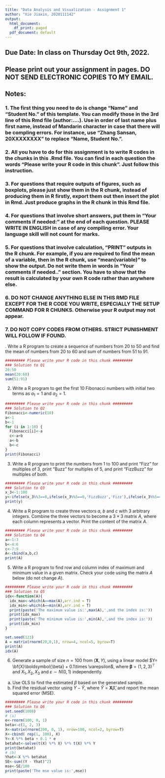 ```yaml
---
title: "Data Analysis and Visualization - Assignment 1"
author: "Xie Jiaxin, 2020111142"
output:
  html_document:
    df_print: paged
  pdf_document: default
---
```


## Due Date: In class on Thursday Oct 9th, 2022.

## Please print out your assignment in pages. DO NOT SEND ELECTRONIC COPIES TO MY EMAIL.

## Notes:

### 1. The first thing you need to do is change "Name" and "Student No." of this template. You can modify those in the 3rd line of this Rmd file (author:....). Use \textit{pinyin} in order of last name plus first name, instead of Mandarin character in case that there will be compling errors. For instance, use "Zhang Sansan, 20XXXXXXXX" to replace "Name, Student No.".

\bigskip

### 2. All you have to do for this assignment is to write R codes in the chunks in this .Rmd file. You can find in each question the words "Please write your R code in this chunk". Just follow this instruction.

\bigskip

### 3. For questions that require outputs of figures, such as boxplots, please just show them in the R chunk, instead of producing them in R firstly, export them out then insert the plot in Rmd. Just produce graphs in the R chunk in this Rmd file.

\bigskip

### 4. For questions that involve short answers, put them in "Your comments if needed:" at the end of each question. PLEASE WRITE IN ENGLISH in case of any compiling error. Your language skill will not count for marks.

\bigskip

### 5. For questions that involve calculation, "PRINT" outputs in the R chunk. For example, if you are required to find the mean of a variable, then in the R chunk, use "mean(variable)" to show the output. Do not write them in words in "Your comments if needed.." section. You have to show that the result is calculated by your own R code rather than anywhere else.

\bigskip

### 6. DO NOT CHANGE ANYTHING ELSE IN THIS RMD FILE EXCEPT FOR THE R CODE YOU WRITE, ESPECIALLY THE SETUP COMMAND FOR R CHUNKS. Otherwise your R output may not appear.

\bigskip

### 7. DO NOT COPY CODES FROM OTHERS. STRICT PUNISHMENT WILL FOLLOW IF FOUND.

```{=tex}
\newpage
1
```
. Write a R program to create a sequence of numbers from 20 to 50 and find the mean of numbers from 20 to 60 and sum of numbers from 51 to 91.

```r
######### Please write your R code in this chunk #########
### Solution to Q1
20:50
mean(20:60)
sum(51:91)
```

\bigskip\bigskip\bigskip\bigskip\bigskip\bigskip\bigskip\bigskip\bigskip

2.  Write a R program to get the first 10 Fibonacci numbers with initial two terms as $a_1=1$ and $a_2=1$.

```r
######### Please write your R code in this chunk #########
### Solution to Q2
Fibonacci<-numeric(10)
a<-1
b<-1
for (i in 1:10) {
  Fibonacci[i]<-a
  c<-a+b
  a<-b
  b<-c
}
print(Fibonacci)
```

\bigskip\bigskip\bigskip\bigskip\bigskip\bigskip\bigskip\bigskip\bigskip

3.  Write a R program to print the numbers from 1 to 100 and print "Fizz" for multiples of 3, print "Buzz" for multiples of 5, and print "FizzBuzz" for multiples of both.

```r
######### Please write your R code in this chunk #########
### Solution to Q3
x_3<-1:100
y<-ifelse(x_3%%3==0,ifelse(x_3%%5==0,'FizzBuzz','Fizz'),ifelse(x_3%%5==0,'Buzz',x_3))
print(y)
```

\bigskip\bigskip\bigskip\bigskip\bigskip\bigskip\bigskip\bigskip\bigskip

4.  Write a R program to create three vectors $a$, $b$ and $c$ with 3 arbitrary integers. Combine the three vectors to become a $3\times 3$ matrix $A$, where each column represents a vector. Print the content of the matrix $A$.

```r
######### Please write your R code in this chunk #########
### Solution to Q4
a<-1:3
b<-4:6
c<-7:9
A<-cbind(a,b,c)
print(A)
```

\bigskip\bigskip\bigskip\bigskip\bigskip\bigskip\bigskip\bigskip\bigskip

5.  Write a R program to find row and column index of maximum and minimum value in a given matrix. Check your code using the matrix $A$ below (do not change $A$).

```r
######### Please write your R code in this chunk #########
### Solution to Q5
idx<-function(A){
  idx_max<-which(A==max(A),arr.ind = T)
  idx_min<-which(A==min(A),arr.ind = T)
  print(paste('The maximum value is:',max(A),',and the index is:'))
  print(idx_max)
  print(paste('The minimum value is:',min(A),',and the index is:'))
  print(idx_min)
}

set.seed(123)
A = matrix(rnorm(20,0,1), nrow=4, ncol=5, byrow=T)
print(A)
idx(A)
```

\bigskip\bigskip\bigskip\bigskip\bigskip\bigskip\bigskip\bigskip\bigskip

6.  Generate a sample of size $n=100$ from $(\textbf{X}, Y)$, using a linear model $Y= \bf{X}\boldsymbol{\beta} + 0.1\times \varepsilon$, where $\boldsymbol{\beta} = (1,2,3)^\top$ and $X_1, X_2, X_3$ and $\varepsilon\sim N(0,1)$ independently.

<!-- -->

(a) Use OLS to find the estimated $\beta$ based on the generated sample.
(b) Find the residual vector using $Y - \hat{Y}$, where $\hat{Y} = \boldsymbol{X}\hat{\beta}$, and report the mean squared error (MSE).

```r
######### Please write your R code in this chunk #########
### Solution to Q6
set.seed(1008)
# (a)
e<-rnorm(100, 0, 1)
beta<-c(1, 2, 3)
X<-matrix(rnorm(200, 0, 1), nrow=100, ncol=2, byrow=T)
X<-cbind( rep(1, 100), X)
Y<-X %*% beta + 0.1 * e
betahat<-solve(t(X) %*% X) %*% t(X) %*% Y
print(betahat)
# (b)
Yhat<-X %*% betahat
SE<-sum((Y - Yhat)^2)
mse<-SE/100
print(paste('The mse value is:',mse))
```

\bigskip\bigskip\bigskip\bigskip\bigskip\bigskip\bigskip\bigskip\bigskip

